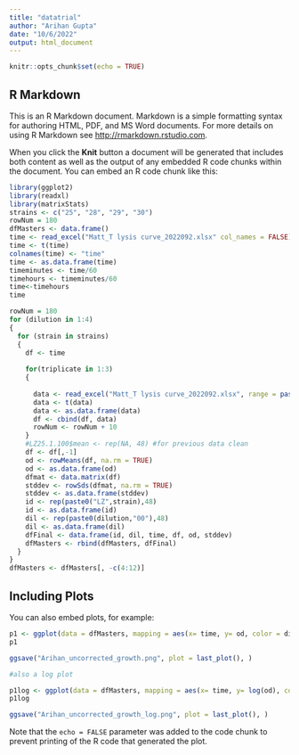 ```yaml
---
title: "datatrial"
author: "Arihan Gupta"
date: "10/6/2022"
output: html_document
---
```


```r
knitr::opts_chunk$set(echo = TRUE)
```

## R Markdown

This is an R Markdown document. Markdown is a simple formatting syntax for authoring HTML, PDF, and MS Word documents. For more details on using R Markdown see <http://rmarkdown.rstudio.com>.

When you click the **Knit** button a document will be generated that includes both content as well as the output of any embedded R code chunks within the document. You can embed an R code chunk like this:

```r
library(ggplot2)
library(readxl)
library(matrixStats)
strains <- c("25", "28", "29", "30")
rowNum = 180
dfMasters <- data.frame()
time <- read_excel("Matt_T lysis curve_2022092.xlsx" col_names = FALSE)
time <- t(time)
colnames(time) <- "time"
time <- as.data.frame(time)
timeminutes <- time/60
timehours <- timeminutes/60
time<-timehours
time
```

```r
rowNum = 180
for (dilution in 1:4)
{
  for (strain in strains)
  {
    df <- time
    
    for(triplicate in 1:3)
    {
      
      data <- read_excel("Matt_T lysis curve_2022092.xlsx", range = paste0("B", rowNum,":AW",rowNum+2), col_names = FALSE)
      data <- t(data)
      data <- as.data.frame(data)
      df <- cbind(df, data)
      rowNum <- rowNum + 10
    }
    #LZ25.1.100$mean <- rep(NA, 48) #for previous data clean
    df <- df[,-1]
    od <- rowMeans(df, na.rm = TRUE)
    od <- as.data.frame(od)
    dfmat <- data.matrix(df)
    stddev <- rowSds(dfmat, na.rm = TRUE)
    stddev <- as.data.frame(stddev)
    id <- rep(paste0("LZ",strain),48)
    id <- as.data.frame(id)
    dil <- rep(paste0(dilution,"00"),48)
    dil <- as.data.frame(dil)
    dfFinal <- data.frame(id, dil, time, df, od, stddev)
    dfMasters <- rbind(dfMasters, dfFinal)
  }
}
dfMasters <- dfMasters[, -c(4:12)]
```
## Including Plots

You can also embed plots, for example:

```r
p1 <- ggplot(data = dfMasters, mapping = aes(x= time, y= od, color = dil)) + geom_line() + geom_errorbar(aes(ymin = od-stddev, ymax = od+stddev,width = 0.2)) + facet_wrap(~id)
p1

ggsave("Arihan_uncorrected_growth.png", plot = last_plot(), )

#also a log plot

p1log <- ggplot(data = dfMasters, mapping = aes(x= time, y= log(od), color = dil)) + geom_line() + facet_wrap(~id)
p1log

ggsave("Arihan_uncorrected_growth_log.png", plot = last_plot(), )
```

Note that the `echo = FALSE` parameter was added to the code chunk to prevent printing of the R code that generated the plot.
